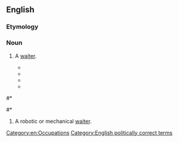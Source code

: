 ==English==

===Etymology===
{{rfe|Possibly related to [[patron]].}}

===Noun===
{{wikipedia}}
{{en-noun}}

# {{nonstandard|gender-neutral|South Africa}} A [[waiter]].
#* {{quote-news
 | date = 1985-01-23
 | work = Daily Telegraph
 | page = <!--16/4-->
 | passage = A coffee shop at Cambridge, Massachusetts, has joined the feminist bandwagon by banning references to waiters and waitresses. According to a notice on the door the staff are henceforth to be known as ‘'''waitrons'''’.
}}
#* {{quote-news
 | date = 2003-01-17
 | title = Books of the Times: Why Your '''Waitron''' Can Serve Brunch but Not Linner
 | first = Michiko
 | last = Kakutani
 | newspaper = {{w|The New York Times}}
 | issn = 0362-4331
 | url = http://www.nytimes.com/2003/01/17/books/books-of-the-times-why-your-waitron-can-serve-brunch-but-not-linner.html
 | passage = Why did ''server'' as a gender-neutral term for waiter or waitress prevail over '''''waitron'''''? 
}}
#* {{quote-news
 | date = 2004-06-09
 | title = PC Menu ''<nowiki>[letter]</nowiki>''
 | first = Anthony
 | last = Luke
 | newspaper = {{w|Daily Telegraph}}
 | issn = 0307-1235
 | url = http://www.telegraph.co.uk/comment/letters/3607046/PC-menu.html
 | passage = Sir - On a visit to South Africa recently, I was taken aback by the menu at a restaurant my wife and I visited in the Western Cape. It said: "If you have any requirements that do not appear on the menu, please ask your '''waitron'''."
}}
#* {{quote-book
 | date = 2004-09-28
 | title = The Food and Beverage Handbook
 | first = Tracey
 | last = Dalton
 | location = Lansdowne
 | publisher = Juta and Company Ltd.
 | isbn = 9780702166396
 | ol = 7774255M
 | page = 48
 | pageurl = http://books.google.com/books?id=NXBFhBNR2bYC&pg=PA48&dq=waitron
 | passage = Table Service is the combined interaction between the guest and the '''waitron''' whilst seated at a table in the establishment's restaurant. 
}}
<!--quote-news
 | date = 2006-06-12
 | title = Letters to the Daily Telegraph: PC Menu
 | first = Anthony
 | last = Luke
 | newspaper = Daily Telegraph
 | url = http://www.telegraph.co.uk/comment/letters/3625679/Letters-to-The-Daily-Telegraph.html
 | accessdate = 2010-10-02
 | passage = Earlier this year, at a well-known restaurant in South Africa, I saw on the menu the words "if you want something not on the menu, please consult your '''waitron'''". When I asked the manager what this meant, she told me that the term was used to ensure that no sexism was involved.
-->
#* {{quote-book
 | date = 2008-02-01
 | title = Spit Or Swallow: A Guide for the Wine Virgin
 | first = Jenny
 | last = Ratcliffe-Wright
 | location = Lansdowne
 | publisher = Double Storey
 | isbn = 9781770130616
 | ol = 25421828M
 | page = 89
 | pageurl = http://books.google.com/books?id=_-a8JSY4TRIC&pg=RA1-PA89&dq=waitron
 | passage = If your wine '''waitron''' smells the cork, s/he's probably a beginner at this game because you can tell absolutely nothing by smelling the cork.
}}
#* {{quote-news
 | date = 2010-05-10
 | title = Jo'burg and London, relatively speaking
 | first = Sam
 | last = Cowen
 | newspaper = {{w|Daily Telegraph}}
 | issn = 0307-1235
 | url = http://www.telegraph.co.uk/expat/expatlife/7686118/Joburg-and-London-relatively-speaking.html
 | passage = Come back here with your cut glass, posh English accent and '''waitrons''' everywhere will melt at your feet.
}}
# {{dated|science fiction}} A robotic or mechanical [[waiter]].

[[Category:en:Occupations]]
[[Category:English politically correct terms]]